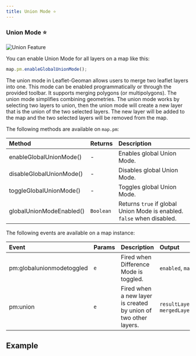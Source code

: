 ```yaml
---
title: Union Mode ⭐
---
```


### Union Mode ⭐

![Union Feature](https://assets.geoman.io//assets/union.gif)

You can enable Union Mode for all layers on a map like this:

```js
map.pm.enableGlobalUnionMode();
```

The union mode in Leaflet-Geoman allows users to merge two leaflet layers into one. This mode can be enabled programmatically or through the provided toolbar. It supports merging polygons (or multipolygons). The union mode simplifies combining geometries. The union mode works by selecting two layers to union, then the union mode will create a new layer that is the union of the two selected layers. The new layer will be added to the map and the two selected layers will be removed from the map.

The following methods are available on `map.pm`:

| Method                   | Returns   | Description                                                            |
| :----------------------- | :-------- | :--------------------------------------------------------------------- |
| enableGlobalUnionMode()  | -         | Enables global Union Mode.                                             |
| disableGlobalUnionMode() | -         | Disables global Union Mode.                                            |
| toggleGlobalUnionMode()  | -         | Toggles global Union Mode.                                             |
| globalUnionModeEnabled() | `Boolean` | Returns `true` if global Union Mode is enabled. `false` when disabled. |

The following events are available on a map instance:

| Event                     | Params | Description                               | Output                                                 |
| :------------------------ | :----- | :---------------------------------------- | :----------------------------------------------------- |
| pm:globalunionmodetoggled | `e`    | Fired when Difference Mode is toggled.         | `enabled`, `map`                                       |
| pm:union                  | `e`    | Fired when a new layer is created by union of two other layers.  | `resultLayer`, `mergedLayers`                                   |

## Example


<Union />